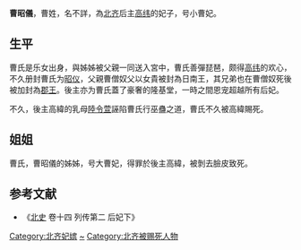 '''曹昭儀'''，曹姓，名不詳，為[[北齐|北齐]]后主[[高纬|高纬]]的妃子，号小曹妃。
==生平==
曹氏是乐女出身，與姊姊被父親一同送入宮中，曹氏善彈琵琶，颇得[[高纬|高纬]]的欢心，不久册封曹氏为[[昭仪|昭仪]]，父親曹僧奴父以女貴被封為日南王，其兄弟也在曹僧奴死後被加封為[[郡王|郡王]]。後主亦为曹氏蓋了豪奢的隆基堂，一時之間恩宠超越所有后妃。

不久，後主高緯的乳母[[陸令萱|陸令萱]]誣陷曹氏行巫蠱之道，曹氏不久被高緯賜死。
==姐姐==
曹氏，曹昭儀的姊姊，号大曹妃，得罪於後主高緯，被剝去臉皮致死。
==参考文献==
* 《[[北史|北史]] 卷十四 列传第二 后妃下》
{{DEFAULTSORT:C}}
[[Category:北齐妃嫔|Category:北齐妃嫔]]
[[Category:曹姓|~]]
[[Category:北齐被赐死人物|Category:北齐被赐死人物]]